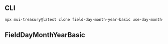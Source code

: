 
<Meta title="Field/Day Month Year/Basic" />

## CLI

```sh
npx mui-treasury@latest clone field-day-month-year-basic use-day-month-year-input use-input-siblings
```

## FieldDayMonthYearBasic

<Source code={raw} language="tsx" />
